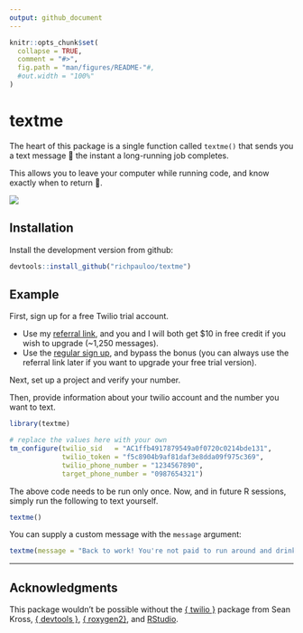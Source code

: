```yaml
---
output: github_document
---
```


<!-- README.md is generated from README.Rmd. Please edit that file -->

```r
knitr::opts_chunk$set(
  collapse = TRUE,
  comment = "#>",
  fig.path = "man/figures/README-"#,
  #out.width = "100%"
)
```
# textme

<!-- badges: start -->
<!-- badges: end -->

The heart of this package is a single function called `textme()` that sends you a text message 📱 the instant a long-running job completes. 

This allows you to leave your computer while running code, and know exactly when to return 🎉.  

![](F:/Downloads/repository-open-graph-template.png)

## Installation

<!-- You can install the released version of textme from [CRAN](https://CRAN.R-project.org) with: -->

<!-- ``` r -->
<!-- install.packages("textme") -->
<!-- ``` -->

Install the development version from github:

```r
devtools::install_github("richpauloo/textme")
```

## Example

First, sign up for a free Twilio trial account. 

* Use my [referral link](www.twilio.com/referral/rIaK9w), and you and I will both get $10 in free credit if you wish to upgrade (~1,250 messages).  
* Use the [regular sign up](https://www.twilio.com/), and bypass the bonus (you can always use the referral link later if you want to upgrade your free trial version).  

Next, set up a project and verify your number.  

Then, provide information about your twilio account and the number you want to text.  

```r
library(textme)

# replace the values here with your own
tm_configure(twilio_sid   = "AC1ffb4917879549a0f0720c0214bde131",
             twilio_token = "f5c8904b9af81daf3e8dda09f975c369",
             twilio_phone_number = "1234567890",
             target_phone_number = "0987654321")
```

The above code needs to be run only once. Now, and in future R sessions, simply run the following to text yourself.   

```r
textme()
```

You can supply a custom message with the `message` argument: 

```r
textme(message = "Back to work! You're not paid to run around and drink coffee all day!")
```

***  

## Acknowledgments

This package wouldn't be possible without the [{ twilio }](https://github.com/seankross/twilio) package from Sean Kross, [{ devtools }](https://github.com/r-lib/devtools), [{ roxygen2}](https://github.com/r-lib/roxygen2), and [RStudio](https://www.rstudio.com/).  
